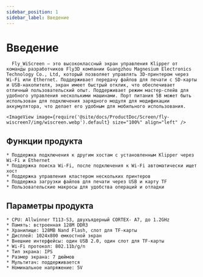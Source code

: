 ```yaml
---
sidebar_position: 1
sidebar_label: Введение
---
```




# Введение

      Fly_WiScreen — это высококлассный экран управления Klipper от команды разработчиков Fly3D компании Guangzhou Magnesium Electronics Technology Co., Ltd, который позволяет управлять 3D-принтером через Wi-Fi или Ethernet. Поддерживает передачу файлов для печати с SD-карты и USB-накопителя, экран имеет быстрый отклик, что обеспечивает отличный пользовательский опыт. Поддерживает режим мастер-слейв для удобного управления несколькими машинами. Порт питания 5В может быть использован для подключения зарядного модуля для модификации аккумулятора, что делает его удобным для мобильного использования.

    <ImageView image={require('@site/docs/ProductDoc/Screen/fly-wiscreen7/img/wiscreen.webp').default} size="100%" align="left" />

## Функции продукта

    * Поддержка подключения к другим хостам с установленным Klipper через Wi-Fi и Ethernet
    * Поддержка поиска Wi-Fi, после подключения к Wi-Fi автоматически ищет хост
    * Поддержка управления кластером нескольких принтеров
    * Поддержка загрузки файлов для печати через USB и карту TF
    * Пользовательские макросы для удобства операций и отладки

## Параметры продукта

    * CPU: Allwinner T113-S3, двухъядерный CORTEX- A7, до 1.2GHz
    * Память: встроенная 128M DDR3
    * Хранилище: 128MB Nand Flash, слот для TF-карты
    * Дисплей: 1024x800 емкостной экран
    * Внешние интерфейсы: один USB 2.0, один слот для TF-карты
    * Wi-Fi протокол: 802.11b/g/n
    * Тип экрана: IPS
    * Размер экрана: 7 дюймов
    * Мультитач: поддерживается
    * Номинальное напряжение: 5V
